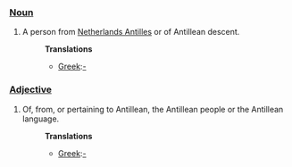 ===[[Noun]]===
#A person from [[Netherlands Antilles]] or of Antillean descent.
#:'''Translations''' 
#:*[[Greek]]:[[-]]

===[[Adjective]]===
#Of, from, or pertaining to Antillean, the Antillean people or the Antillean language.
#:'''Translations''' 
#:*[[Greek]]:[[-]]